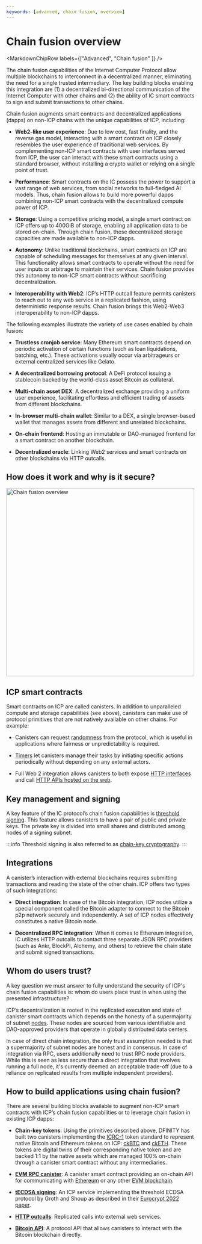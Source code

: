 ```yaml
---
keywords: [advanced, chain fusion, overview]
---
```



# Chain fusion overview

<MarkdownChipRow labels={["Advanced", "Chain fusion" ]} />

The chain fusion capabilities of the Internet Computer Protocol allow multiple blockchains to interconnect in a decentralized manner, eliminating the need for a single trusted intermediary. The key building blocks enabling this integration are (1) a decentralized bi-directional communication of the Internet Computer with other chains and (2) the ability of IC smart contracts to sign and submit transactions to other chains.

Chain fusion augments smart contracts and decentralized applications (dapps) on non-ICP chains with the unique capabilities of ICP, including:

- **Web2-like user experience**: Due to low cost, fast finality, and the reverse gas model, interacting with a smart contract on ICP closely resembles the user experience of traditional web services. By complementing non-ICP smart contracts with user interfaces served from ICP, the user can interact with these smart contracts using a standard browser, without installing a crypto wallet or relying on a single point of trust.

- **Performance**: Smart contracts on the IC possess the power to support a vast range of web services, from social networks to full-fledged AI models. Thus, chain fusion allows to build more powerful dapps combining non-ICP smart contracts with the decentralized compute power of ICP.

- **Storage**: Using a competitive pricing model, a single smart contract on ICP offers up to 400GiB of storage, enabling all application data to be stored on-chain. Through chain fusion, these decentralized storage capacities are made available to non-ICP dapps.

- **Autonomy**: Unlike traditional blockchains, smart contracts on ICP  are capable of scheduling messages for themselves at any given interval. This functionality allows smart contracts to operate without the need for user inputs or arbitrage to maintain their services. Chain fusion provides this autonomy to non-ICP smart contracts without sacrificing decentralization.

- **Interoperability with Web2**: ICP’s HTTP outcall feature permits canisters to reach out to any web service in a replicated fashion, using deterministic response results. Chain fusion brings this Web2-Web3 interoperability to non-ICP dapps. 

The following examples illustrate the variety of use cases enabled by chain fusion:

- **Trustless cronjob service**: Many Ethereum smart contracts depend on periodic activation of certain functions (such as loan liquidations, batching, etc.). These activations usually occur via arbitrageurs or external centralized services like Gelato.

- **A decentralized borrowing protocol**: A DeFi protocol issuing a stablecoin backed by the world-class asset Bitcoin as collateral.

- **Multi-chain asset DEX**: A decentralized exchange providing a uniform user experience, facilitating effortless and efficient trading of assets from different blockchains.

- **In-browser multi-chain wallet**: Similar to a DEX, a single browser-based wallet that manages assets from different and unrelated blockchains.

- **On-chain frontend**: Hosting an immutable or DAO-managed frontend for a smart contract on another blockchain.

- **Decentralized oracle**: Linking Web2 services and smart contracts on other blockchains via HTTP outcalls.


## How does it work and why is it secure?

<div class="text-center">
  <img
    src={useBaseUrl("/img/docs/chain-fusion-overview.png")}
    alt="Chain fusion overview"
    width="500"
  />
</div>

## ICP smart contracts

Smart contracts on ICP are called canisters. In addition to unparalleled compute and storage capabilities (see above), canisters can make use of protocol primitives that are not natively available on other chains. For example:

- Canisters can request [randomness](/docs/current/developer-docs/smart-contracts/advanced-features/management-canister/#retrieving-randomness) from the protocol, which is useful in applications where fairness or unpredictability is required.

- [Timers](/docs/current/developer-docs/smart-contracts/advanced-features/periodic-tasks/) let canisters manage their tasks by initiating specific actions periodically without depending on any external actors.

- Full Web 2 integration allows canisters to both expose [HTTP interfaces](/docs/current/developer-docs/smart-contracts/advanced-features/serving-http-request) and call [HTTP APIs hosted on the web](/docs/current/developer-docs/smart-contracts/advanced-features/https-outcalls/making-http-requests).

## Key management and signing

A key feature of the IC protocol’s chain fusion capabilities is [threshold signing](/docs/current/developer-docs/smart-contracts/encryption/t-ecdsa/). This feature allows canisters to have a pair of public and private keys. The private key is divided into small shares and distributed among nodes of a signing subnet.

:::info
Threshold signing is also referred to as [chain-key cryptography](https://internetcomputer.org/docs/current/concepts/glossary/#chain-key).
:::

## Integrations

A canister’s interaction with external blockchains requires submitting transactions and reading the state of the other chain. ICP offers two types of such integrations:

- **Direct integration**: In case of the Bitcoin integration, ICP nodes utilize a special component called the Bitcoin adapter to connect to the Bitcoin p2p network securely and independently. A set of ICP nodes effectively constitutes a native Bitcoin node.

- **Decentralized RPC integration**: When it comes to Ethereum integration, IC utilizes HTTP outcalls to contact three separate JSON RPC providers (such as Ankr, BlockPI, Alchemy, and others) to retrieve the chain state and submit signed transactions.

## Whom do users trust?

A key question we must answer to fully understand the security of ICP's chain fusion capabilities is: whom do users place trust in when using the presented infrastructure?

ICP’s decentralization is rooted in the replicated execution and state of canister smart contracts which depends on the honesty of a supermajority of subnet [nodes](/docs/current/developer-docs/getting-started/overview-of-icp/#nodes). These nodes are sourced from various identifiable and DAO-approved providers that operate in globally distributed data centers.

In case of direct chain integration, the only trust assumption needed is that a supermajority of subnet nodes are honest and in consensus. In case of integration via RPC, users additionally need to trust RPC node providers. While this is seen as less secure than a direct integration that involves running a full node, it's currently deemed an acceptable trade-off (due to a reliance on replicated results from multiple independent providers).

## How to build applications using chain fusion?

There are several building blocks available to augment non-ICP smart contracts with ICP’s chain fusion capabilities or to leverage chain fusion in existing ICP dapps:

- **Chain-key tokens**: Using the primitives described above, DFINITY has built two canisters implementing the [ICRC-1](https://github.com/dfinity/ICRC) token standard to represent native Bitcoin and Ethereum tokens on ICP: [ckBTC](/docs/current/developer-docs/multi-chain/bitcoin/ckbtc) and [ckETH](/docs/current/developer-docs/multi-chain/ethereum/cketh). These tokens are digital twins of their corresponding native token and are backed 1:1 by the native assets which are managed 100% on-chain through a canister smart contract without any intermediaries.

- **[EVM RPC canister](/docs/current/developer-docs/multi-chain/ethereum/evm-rpc/)**: A canister smart contract providing an on-chain API for communicating with [Ethereum](https://ethereum.org/en/) or any other [EVM blockchain](https://chainlist.org/?testnets=true).

- **[tECDSA signing](/docs/current/references/t-ecdsa-how-it-works/)**: An ICP service implementing the threshold ECDSA protocol by Groth and Shoup as described in their [Eurocrypt 2022 paper](https://eprint.iacr.org/2021/1330).

- **[HTTP outcalls](/docs/current/developer-docs/security/rust-canister-development-security-best-practices/#http-outcalls)**: Replicated calls into external web services.

- **[Bitcoin API](/docs/current/references/bitcoin-how-it-works/)**: A protocol API that allows canisters to interact with the Bitcoin blockchain directly.
